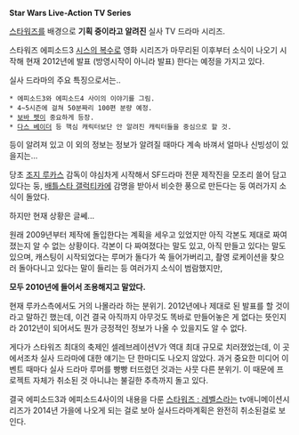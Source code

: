 '''Star Wars Live-Action TV Series'''

[[스타워즈]]를 배경으로 '''기획 중이라고 알려진''' 실사 TV 드라마 시리즈.

스타워즈 에피소드3 [[시스의 복수]]로 영화 시리즈가 마무리된 이후부터 소식이 나오기 시작해 현재 2012년에 발표 (방영시작이 아니라 발표) 한다는 예정을 가지고 있다.

실사 드라마의 주요 특징으로서는..

 * 에피소드3와 에피소드4 사이의 이야기를 그림.
 * 4~5시즌에 걸쳐 50분짜리 100편 분량 예정.
 * [[보바 펫]]이 중요하게 등장.
 * [[다스 베이더]] 등 핵심 캐릭터보단 안 알려진 캐릭터들을 중심으로 할 것.

등이 알려져 있고 이 외의 정보는 정보가 알려질 때마다 계속 바껴서 얼마나 신빙성이 있을지는...

당초 [[조지 루카스]] 감독이 야심차게 시작해서 SF드라마 전문 제작진을 모조리 쓸어 담고 있다는 둥, [[배틀스타 갤럭티카]]에 감명을 받아서 비슷한 풍으로 만든다는 둥 여러가지 소식이 돌았다.

하지만 현재 상황은 글쎄...

원래 2009년부터 제작에 돌입한다는 계획을 세우고 있었지만 아직 각본도 제대로 짜여졌는지 알 수 없는 상황이다. 각본이 다 짜여졌다는 말도 있고, 아직 만들고 있다는 말도 있으며, 캐스팅이 시작되었다는 루머가 돌다가 쏙 들어가버리고, 촬영 로케이션을 찾으러 돌아다니고 있다는 말이 들리는 등 여러가지 소식이 범람했지만,

'''모두 2010년에 들어서 조용해지고 말았다.'''

현재 루카스측에서도 거의 나몰라라 하는 분위기. 2012년에나 제대로 된 발표를 할 것이라고 말하긴 했는데, 이건 결국 아직까지 아무것도 똑바로 만들어놓은 게 없다는 뜻인지라 2012년이 되어서도 뭔가 긍정적인 정보가 나올 수 있을지도 알 수 없다.

게다가 스타워즈 최대의 축제인 셀레브레이션V가 역대 최대 규모로 치러졌었는데, 이 곳에서조차 실사 드라마에 대한 얘기는 단 한마디도 나오지 않았다. 과거 중요한 미디어 이벤트 때마다 실사 드라마 루머를 빵빵 터뜨렸던 것과는 사뭇 다른 분위기. 이 때문에 프로젝트 자체가 취소된 것 아니냐는 불길한 추측까지 돌고 있다.

결국 에피소드3과 에피소드4사이의 내용을 다룬 [[스타워즈 : 레벨스]]라는 tv애니메이션시리즈가 2014년 가을에 나오게 되는 걸로 보아 실사드라마계획은 완전히 취소된걸로 보인다.
